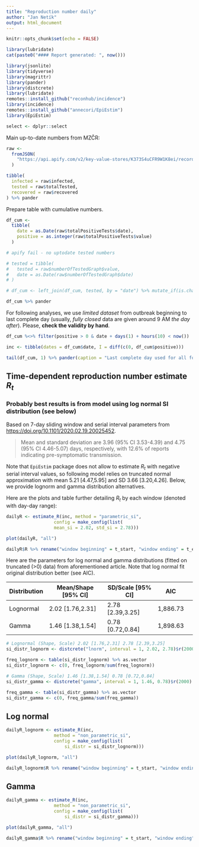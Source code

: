 ```yaml
---
title: "Reproduction number daily"
author: "Jan Netík"
output: html_document
---
```


```r
knitr::opts_chunk$set(echo = FALSE)
```

```r
library(lubridate)
cat(paste0("#### Report generated: ", now()))
```


```r
library(jsonlite)
library(tidyverse)
library(magrittr)
library(pander)
library(distcrete)
library(lubridate)
remotes::install_github("reconhub/incidence")
library(incidence)
remotes::install_github("annecori/EpiEstim")
library(EpiEstim)

select <- dplyr::select
```

Main up-to-date numbers from MZČR:

```r
raw <-
  fromJSON(
    "https://api.apify.com/v2/key-value-stores/K373S4uCFR9W1K8ei/records/LATEST?disableRedirect=true"
  )

tibble(
  infected = raw$infected,
  tested = raw$totalTested,
  recovered = raw$recovered
) %>% pander
```



Prepare table with cumulative numbers.

```r
df_cum <-
  tibble(
    date = as.Date(raw$totalPositiveTests$date),
    positive = as.integer(raw$totalPositiveTests$value)
  )

# apify fail - no uptodate tested numbers

# tested = tibble(
#   tested = raw$numberOfTestedGraph$value,
#   date = as.Date(raw$numberOfTestedGraph$date)
# )

# df_cum <- left_join(df_cum, tested, by = "date") %>% mutate_if(is.character, parse_number)

df_cum %>% pander
```

For following analyses, we use *limited dataset* from outbreak beginning to last complete day (usually, *fully closed* data are given around 9 AM *the day after*).
<!-- Prepare incidence (day-to-day) data . -->
Please, **check the validity by hand**.

```r
df_cum %<>% filter(positive > 0 & date + days(1) + hours(10) < now())

inc <- tibble(dates = df_cum$date, I = diff(c(0, df_cum$positive)))

tail(df_cum, 1) %>% pander(caption = "Last complete day used for all following analyses")
```

## Time-dependent reproduction number estimate $R_t$

### Probably best results is from model using log normal SI distribution (see below)

Based on 7-day sliding window and serial interval parameters from [https://doi.org/10.1101/2020.02.19.20025452](https://doi.org/10.1101/2020.02.19.20025452).

>Mean and standard deviation are 3.96 (95% CI 3.53-4.39) and 4.75 (95% CI 4.46-5.07) days, respectively, with 12.6% of reports indicating pre-symptomatic transmission.

Note that `EpiEstim` package does not allow to estimate $R_t$ with negative serial interval values, so following model relies on truncated normal approximation with mean 5.21 [4.47,5.95] and SD 3.66 [3.20,4.26]. Below, we provide lognorm and gamma distribution alternatives.

Here are the plots and table further detailing $R_t$ by each window (denoted with day-day range):

```r
dailyR <- estimate_R(inc, method = "parametric_si",
                  config = make_config(list(
                  mean_si = 2.02, std_si = 2.78)))

plot(dailyR, "all")
```


```r
dailyR$R %>% rename("window beginning" = t_start, "window ending" = t_end, "R mean" = "Mean(R)", "R standard deviation" =  "Std(R)", "2.5th percentile" = "Quantile.0.025(R)", "50th percentile" = "Median(R)", "97.5th percentile" = "Quantile.0.975(R)") %>% transmute(`window beginning`,`window ending`,`R mean`,`R standard deviation`,`2.5th percentile`,`50th percentile`,`97.5th percentile`) %>% set_rownames(paste0(.$`window beginning`, "--", .$`window ending`)) %>% select(-c(`window beginning`, `window ending`)) %>% pander(split.tables = Inf, split.cells = 1)
```

<!-- Let's compute discrete distribution from lognormal and gamma distributions (fitted on truncated (>0) data) from aforementioned article. Note that lognorm fit original distribution better (see AIC). -->

Here are the parameters for log normal and gamma distributions (fitted on truncated (>0) data) from aforementioned article. Note that log normal fit original distribution better (see AIC).

|Distribution | Mean/Shape [95% CI] | SD/Scale [95% CI] | AIC |
|:------|-------|--------|-------| --|
|Lognormal | 2.02 [1.76,2.31] |2.78 [2.39,3.25]|1,886.73|
|Gamma | 1.46 [1.38,1.54] |0.78 [0.72,0.84]| 1,898.63|


```r
# Lognormal (Shape, Scale) 2.02 [1.76,2.31] 2.78 [2.39,3.25] 
si_distr_lognorm <- distcrete("lnorm", interval = 1, 2.02, 2.78)$r(2000) %>% extract(.<20)

freq_lognorm <- table(si_distr_lognorm) %>% as.vector
si_distr_lognorm <- c(0, freq_lognorm/sum(freq_lognorm))

# Gamma (Shape, Scale) 1.46 [1.38,1.54] 0.78 [0.72,0.84]
si_distr_gamma <- distcrete("gamma", interval = 1, 1.46, 0.78)$r(2000) %>% extract(.<20)

freq_gamma <- table(si_distr_gamma) %>% as.vector
si_distr_gamma <- c(0, freq_gamma/sum(freq_gamma))
```

## Log normal

```r
dailyR_lognorm <- estimate_R(inc, 
                  method = "non_parametric_si",
                  config = make_config(list(
                      si_distr = si_distr_lognorm)))

plot(dailyR_lognorm, "all")
```


```r
dailyR_lognorm$R %>% rename("window beginning" = t_start, "window ending" = t_end, "R mean" = "Mean(R)", "R standard deviation" =  "Std(R)", "2.5th percentile" = "Quantile.0.025(R)", "50th percentile" = "Median(R)", "97.5th percentile" = "Quantile.0.975(R)") %>% transmute(`window beginning`,`window ending`,`R mean`,`R standard deviation`,`2.5th percentile`,`50th percentile`,`97.5th percentile`) %>% set_rownames(paste0(.$`window beginning`, "--", .$`window ending`)) %>% select(-c(`window beginning`, `window ending`)) %>% pander(split.tables = Inf, split.cells = 1)
```
## Gamma

```r
dailyR_gamma <- estimate_R(inc, 
                  method = "non_parametric_si",
                  config = make_config(list(
                      si_distr = si_distr_gamma)))

plot(dailyR_gamma, "all")
```


```r
dailyR_gamma$R %>% rename("window beginning" = t_start, "window ending" = t_end, "R mean" = "Mean(R)", "R standard deviation" =  "Std(R)", "2.5th percentile" = "Quantile.0.025(R)", "50th percentile" = "Median(R)", "97.5th percentile" = "Quantile.0.975(R)") %>% transmute(`window beginning`,`window ending`,`R mean`,`R standard deviation`,`2.5th percentile`,`50th percentile`,`97.5th percentile`) %>% set_rownames(paste0(.$`window beginning`, "--", .$`window ending`)) %>% select(-c(`window beginning`, `window ending`)) %>% pander(split.tables = Inf, split.cells = 1)
```
